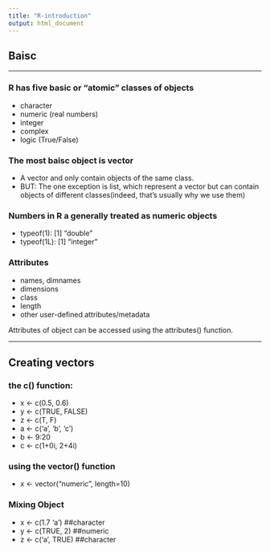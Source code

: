 ```yaml
---
title: "R-introduction"
output: html_document
---
```


## Baisc

---

### R has five basic or "atomic" classes of objects

- character
- numeric (real numbers)
- integer
- complex
- logic (True/False)

### The most baisc object is vector

- A vector and only contain objects of the same class.
- BUT: The one exception is list, which represent a vector but can contain objects of different classes(indeed, that's usually why we use them)

### Numbers in R a generally treated as numeric objects

- typeof(1): [1] "double"
- typeof(1L): [1] "integer"

### Attributes

- names, dimnames
- dimensions
- class
- length
- other user-defined attributes/metadata 

Attributes of object can be accessed using the attributes() function.

---

## Creating vectors

### the c() function:

- x <- c(0.5, 0.6)
- y <- c(TRUE, FALSE)
- z <- c(T, F)
- a <- c('a', 'b', 'c')
- b <- 9:20
- c <- c(1+0i, 2+4i)

### using the vector() function

- x <- vector("numeric", length=10)

### Mixing Object

- x <- c(1.7 'a') ##character
- y <- c(TRUE, 2) ##numeric
- z <- c('a', TRUE) ##character


